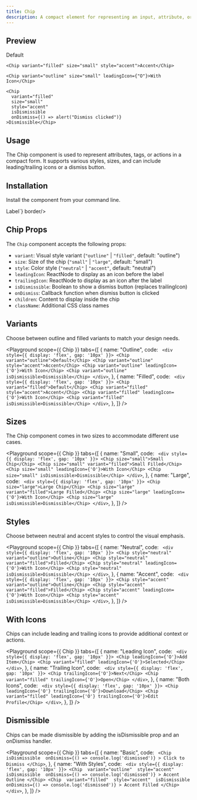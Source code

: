 ```yaml
---
title: Chip
description: A compact element for representing an input, attribute, or action.
---
```


## Preview

<Preview>
  <Flex direction="row" gap="medium">
    <Chip variant="outline">Default</Chip>

    <Chip variant="filled" size="small" style="accent">Accent</Chip>

    <Chip variant="outline" size="small" leadingIcon={"O"}>With Icon</Chip>

    <Chip
      variant="filled"
      size="small"
      style="accent"
      isDismissible
      onDismiss={() => alert("Dismiss clicked")}
    >Dismissible</Chip>

  </Flex>
</Preview>

## Usage

The Chip component is used to represent attributes, tags, or actions in a compact form. It supports various styles, sizes, and can include leading/trailing icons or a dismiss button.

## Installation

Install the component from your command line.

<LiveProvider>
  <LiveEditor code={`npm install @raystack/apsara`} border language="shell" />
</LiveProvider>

<LiveProvider>
  <LiveEditor code={`import { Chip } from '@raystack/apsara/v1'

<Chip variant="outline" size="small">Label</Chip>`} border/>
</LiveProvider>

## Chip Props

The `Chip` component accepts the following props:

- `variant`: Visual style variant (`"outline"` | `"filled"`, default: "outline")
- `size`: Size of the chip (`"small"` | `"large"`, default: "small")
- `style`: Color style (`"neutral"` | `"accent"`, default: "neutral")
- `leadingIcon`: ReactNode to display as an icon before the label
- `trailingIcon`: ReactNode to display as an icon after the label
- `isDismissible`: Boolean to show a dismiss button (replaces trailingIcon)
- `onDismiss`: Callback function when dismiss button is clicked
- `children`: Content to display inside the chip
- `className`: Additional CSS class names

## Variants

Choose between outline and filled variants to match your design needs.

<Playground
  scope={{ Chip }}
  tabs={[
    {
      name: "Outline",
      code: `
      <div style={{ display: 'flex', gap: '10px' }}>
        <Chip variant="outline">Default</Chip>
        <Chip variant="outline" style="accent">Accent</Chip>
        <Chip variant="outline" leadingIcon={'O'}>With Icon</Chip>
        <Chip variant="outline" isDismissible>Dismissible</Chip>
      </div>`,
    },
    {
      name: "Filled",
      code: `
      <div style={{ display: 'flex', gap: '10px' }}>
        <Chip variant="filled">Default</Chip>
        <Chip variant="filled" style="accent">Accent</Chip>
        <Chip variant="filled" leadingIcon={'O'}>With Icon</Chip>
        <Chip variant="filled" isDismissible>Dismissible</Chip>
      </div>`,
    },
  ]}
/>

## Sizes

The Chip component comes in two sizes to accommodate different use cases.

<Playground
  scope={{ Chip }}
  tabs={[
    {
      name: "Small",
      code: `
      <div style={{ display: 'flex', gap: '10px' }}>
        <Chip size="small">Small Chip</Chip>
        <Chip size="small" variant="filled">Small Filled</Chip>
        <Chip size="small" leadingIcon={'O'}>With Icon</Chip>
        <Chip size="small" isDismissible>Dismissible</Chip>
      </div>`,
    },
    {
      name: "Large",
      code: `
      <div style={{ display: 'flex', gap: '10px' }}>
        <Chip size="large">Large Chip</Chip>
        <Chip size="large" variant="filled">Large Filled</Chip>
        <Chip size="large" leadingIcon={'O'}>With Icon</Chip>
        <Chip size="large" isDismissible>Dismissible</Chip>
      </div>`,
    },
  ]}
/>

## Styles

Choose between neutral and accent styles to control the visual emphasis.

<Playground
  scope={{ Chip }}
  tabs={[
    {
      name: "Neutral",
      code: `
      <div style={{ display: 'flex', gap: '10px' }}>
        <Chip style="neutral" variant="outline">Outline</Chip>
        <Chip style="neutral" variant="filled">Filled</Chip>
        <Chip style="neutral" leadingIcon={'O'}>With Icon</Chip>
        <Chip style="neutral" isDismissible>Dismissible</Chip>
      </div>`,
    },
    {
      name: "Accent",
      code: `
      <div style={{ display: 'flex', gap: '10px' }}>
        <Chip style="accent" variant="outline">Outline</Chip>
        <Chip style="accent" variant="filled">Filled</Chip>
        <Chip style="accent" leadingIcon={'O'}>With Icon</Chip>
        <Chip style="accent" isDismissible>Dismissible</Chip>
      </div>`,
    },
  ]}
/>

## With Icons

Chips can include leading and trailing icons to provide additional context or actions.

<Playground
  scope={{ Chip }}
  tabs={[
    {
      name: "Leading Icon",
      code: `
      <div style={{ display: 'flex', gap: '10px' }}>
        <Chip leadingIcon={'O'}>Add Item</Chip>
        <Chip variant="filled" leadingIcon={'O'}>Selected</Chip>
      </div>`,
    },
    {
      name: "Trailing Icon",
      code: `
      <div style={{ display: 'flex', gap: '10px' }}>
        <Chip trailingIcon={'O'}>Next</Chip>
        <Chip variant="filled" trailingIcon={'O'}>Open</Chip>
      </div>`,
    },
    {
      name: "Both Icons",
      code: `
      <div style={{ display: 'flex', gap: '10px' }}>
        <Chip leadingIcon={'O'} trailingIcon={'O'}>Download</Chip>
        <Chip variant="filled" leadingIcon={'O'} trailingIcon={'O'}>Edit Profile</Chip>
      </div>`,
    },
  ]}
/>

## Dismissible

Chips can be made dismissible by adding the isDismissible prop and an onDismiss handler.

<Playground
  scope={{ Chip }}
  tabs={[
    {
      name: "Basic",
      code: `
      <Chip 
        isDismissible 
        onDismiss={() => console.log('dismissed')}
      >
        Click to Dismiss
      </Chip>`,
    },
    {
      name: "With Styles",
      code: `
      <div style={{ display: 'flex', gap: '10px' }}>
        <Chip 
          variant="outline" 
          style="accent" 
          isDismissible 
          onDismiss={() => console.log('dismissed')}
        >
          Accent Outline
        </Chip>
        <Chip 
          variant="filled" 
          style="accent" 
          isDismissible 
          onDismiss={() => console.log('dismissed')}
        >
          Accent Filled
        </Chip>
      </div>`,
    },
  ]}
/>
